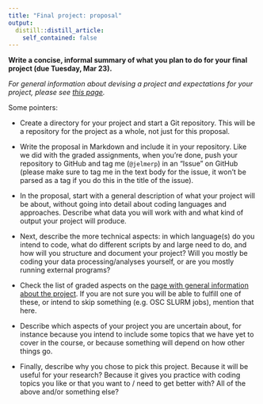 ```yaml
---
title: "Final project: proposal"
output:
  distill::distill_article:
    self_contained: false
---
```


**Write a concise, informal summary of what you plan to do for your final project (due Tuesday, Mar 23).**

*For general information about devising a project and expectations for your project, please see [this page](final_project.html).*

Some pointers:

-   Create a directory for your project and start a Git repository. This will be a repository for the project as a whole, not just for this proposal.

-   Write the proposal in Markdown and include it in your repository. Like we did with the graded assignments, when you're done, push your repository to GitHub and tag me (`@jelmerp`) in an "Issue" on GitHub (please make sure to tag me in the text body for the issue, it won't be parsed as a tag if you do this in the title of the issue).

-   In the proposal, start with a general description of what your project will be about, without going into detail about coding languages and approaches. Describe what data you will work with and what kind of output your project will produce.

-   Next, describe the more technical aspects: in which language(s) do you intend to code, what do different scripts by and large need to do, and how will you structure and document your project? Will you mostly be coding your data processing/analyses yourself, or are you mostly running external programs?

-   Check the list of graded aspects on the [page with general information about the project](final_project.html). If you are not sure you will be able to fulfill one of these, or intend to skip something (e.g. OSC SLURM jobs), mention that here.

-   Describe which aspects of your project you are uncertain about, for instance because you intend to include some topics that we have yet to cover in the course, or because something will depend on how other things go.

-   Finally, describe why you chose to pick this project. Because it will be useful for your research? Because it gives you practice with coding topics you like or that you want to / need to get better with? All of the above and/or something else?
